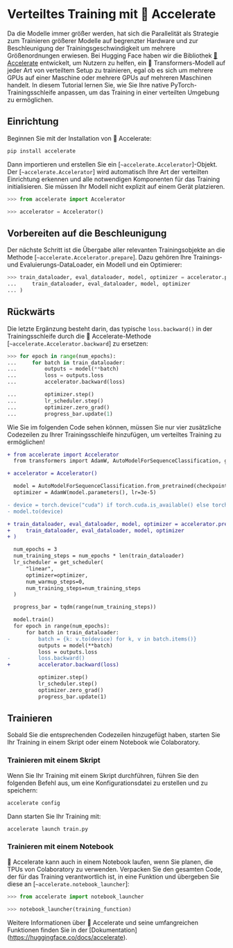 <!--Copyright 2022 The HuggingFace Team. All rights reserved.

Licensed under the Apache License, Version 2.0 (the "License"); you may not use this file except in compliance with
the License. You may obtain a copy of the License at

http://www.apache.org/licenses/LICENSE-2.0

Unless required by applicable law or agreed to in writing, software distributed under the License is distributed on
an "AS IS" BASIS, WITHOUT WARRANTIES OR CONDITIONS OF ANY KIND, either express or implied. See the License for the
specific language governing permissions and limitations under the License.
-->

# Verteiltes Training mit 🤗 Accelerate

Da die Modelle immer größer werden, hat sich die Parallelität als Strategie zum Trainieren größerer Modelle auf begrenzter Hardware und zur Beschleunigung der Trainingsgeschwindigkeit um mehrere Größenordnungen erwiesen. Bei Hugging Face haben wir die Bibliothek [🤗 Accelerate](https://huggingface.co/docs/accelerate) entwickelt, um Nutzern zu helfen, ein 🤗 Transformers-Modell auf jeder Art von verteiltem Setup zu trainieren, egal ob es sich um mehrere GPUs auf einer Maschine oder mehrere GPUs auf mehreren Maschinen handelt. In diesem Tutorial lernen Sie, wie Sie Ihre native PyTorch-Trainingsschleife anpassen, um das Training in einer verteilten Umgebung zu ermöglichen.

## Einrichtung

Beginnen Sie mit der Installation von 🤗 Accelerate:

```bash
pip install accelerate
```

Dann importieren und erstellen Sie ein [`~accelerate.Accelerator`]-Objekt. Der [`~accelerate.Accelerator`] wird automatisch Ihre Art der verteilten Einrichtung erkennen und alle notwendigen Komponenten für das Training initialisieren. Sie müssen Ihr Modell nicht explizit auf einem Gerät platzieren.

```py
>>> from accelerate import Accelerator

>>> accelerator = Accelerator()
```

## Vorbereiten auf die Beschleunigung

Der nächste Schritt ist die Übergabe aller relevanten Trainingsobjekte an die Methode [`~accelerate.Accelerator.prepare`]. Dazu gehören Ihre Trainings- und Evaluierungs-DataLoader, ein Modell und ein Optimierer:

```py
>>> train_dataloader, eval_dataloader, model, optimizer = accelerator.prepare(
...     train_dataloader, eval_dataloader, model, optimizer
... )
```

## Rückwärts

Die letzte Ergänzung besteht darin, das typische `loss.backward()` in der Trainingsschleife durch die 🤗 Accelerate-Methode [`~accelerate.Accelerator.backward`] zu ersetzen:

```py
>>> for epoch in range(num_epochs):
...     for batch in train_dataloader:
...         outputs = model(**batch)
...         loss = outputs.loss
...         accelerator.backward(loss)

...         optimizer.step()
...         lr_scheduler.step()
...         optimizer.zero_grad()
...         progress_bar.update(1)
```

Wie Sie im folgenden Code sehen können, müssen Sie nur vier zusätzliche Codezeilen zu Ihrer Trainingsschleife hinzufügen, um verteiltes Training zu ermöglichen!

```diff
+ from accelerate import Accelerator
  from transformers import AdamW, AutoModelForSequenceClassification, get_scheduler

+ accelerator = Accelerator()

  model = AutoModelForSequenceClassification.from_pretrained(checkpoint, num_labels=2)
  optimizer = AdamW(model.parameters(), lr=3e-5)

- device = torch.device("cuda") if torch.cuda.is_available() else torch.device("cpu")
- model.to(device)

+ train_dataloader, eval_dataloader, model, optimizer = accelerator.prepare(
+     train_dataloader, eval_dataloader, model, optimizer
+ )

  num_epochs = 3
  num_training_steps = num_epochs * len(train_dataloader)
  lr_scheduler = get_scheduler(
      "linear",
      optimizer=optimizer,
      num_warmup_steps=0,
      num_training_steps=num_training_steps
  )

  progress_bar = tqdm(range(num_training_steps))

  model.train()
  for epoch in range(num_epochs):
      for batch in train_dataloader:
-         batch = {k: v.to(device) for k, v in batch.items()}
          outputs = model(**batch)
          loss = outputs.loss
-         loss.backward()
+         accelerator.backward(loss)

          optimizer.step()
          lr_scheduler.step()
          optimizer.zero_grad()
          progress_bar.update(1)
```

## Trainieren

Sobald Sie die entsprechenden Codezeilen hinzugefügt haben, starten Sie Ihr Training in einem Skript oder einem Notebook wie Colaboratory.

### Trainieren mit einem Skript

Wenn Sie Ihr Training mit einem Skript durchführen, führen Sie den folgenden Befehl aus, um eine Konfigurationsdatei zu erstellen und zu speichern:

```bash
accelerate config
```

Dann starten Sie Ihr Training mit:

```bash
accelerate launch train.py
```

### Trainieren mit einem Notebook

🤗 Accelerate kann auch in einem Notebook laufen, wenn Sie planen, die TPUs von Colaboratory zu verwenden. Verpacken Sie den gesamten Code, der für das Training verantwortlich ist, in eine Funktion und übergeben Sie diese an [`~accelerate.notebook_launcher`]:

```py
>>> from accelerate import notebook_launcher

>>> notebook_launcher(training_function)
```

Weitere Informationen über 🤗 Accelerate und seine umfangreichen Funktionen finden Sie in der [Dokumentation] (https://huggingface.co/docs/accelerate).